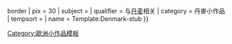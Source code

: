 {{asbox
| image     = Flag of Denmark.svg{{!}}border
| pix       = 30
| subject   = 
| qualifier = 与[[丹麦]]相关
| category  = 丹麥小作品
| tempsort  =  
| name      = Template:Denmark-stub
}}<noinclude>
[[Category:歐洲小作品模板]]
</noinclude>